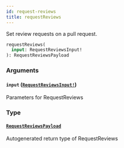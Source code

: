```yaml
---
id: request-reviews
title: requestReviews
---
```


Set review requests on a pull request.

```graphql
requestReviews(
  input: RequestReviewsInput!
): RequestReviewsPayload

```

### Arguments

#### `input` ([`RequestReviewsInput!`](/docs/api/inputs/request-reviews-input))

Parameters for RequestReviews

### Type

#### [`RequestReviewsPayload`](/docs/api/objects/request-reviews-payload)

Autogenerated return type of RequestReviews
